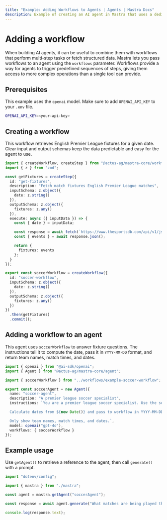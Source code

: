 ```yaml
---
title: "Example: Adding Workflows to Agents | Agents | Mastra Docs"
description: Example of creating an AI agent in Mastra that uses a dedicated workflow to provide soccer fixture information.
---
```


#  Adding a workflow

When building AI agents, it can be useful to combine them with workflows that perform multi-step tasks or fetch structured data. Mastra lets you pass workflows to an agent using the `workflows` parameter. Workflows provide a way for agents to trigger predefined sequences of steps, giving them access to more complex operations than a single tool can provide.

## Prerequisites

This example uses the `openai` model. Make sure to add `OPENAI_API_KEY` to your `.env` file.

```bash filename=".env" copy
OPENAI_API_KEY=<your-api-key>
```

## Creating a workflow

This workflow retrieves English Premier League fixtures for a given date. Clear input and output schemas keep the data predictable and easy for the agent to use.

```typescript filename="src/mastra/workflows/example-soccer-workflow.ts" showLineNumbers copy
import { createWorkflow, createStep } from "@actus-ag/mastra-core/workflows";
import { z } from "zod";

const getFixtures = createStep({
  id: "get-fixtures",
  description: "Fetch match fixtures English Premier League matches",
  inputSchema: z.object({
    date: z.string()
  }),
  outputSchema: z.object({
    fixtures: z.any()
  }),
  execute: async ({ inputData }) => {
    const { date } = inputData;

    const response = await fetch(`https://www.thesportsdb.com/api/v1/json/123/eventsday.php?d=${date}&l=English_Premier_League`);
    const { events } = await response.json();

    return {
      fixtures: events
    };
  }
});

export const soccerWorkflow = createWorkflow({
  id: "soccer-workflow",
  inputSchema: z.object({
    date: z.string()
  }),
  outputSchema: z.object({
    fixtures: z.any()
  })
})
  .then(getFixtures)
  .commit();
```


## Adding a workflow to an agent

This agent uses `soccerWorkflow` to answer fixture questions. The instructions tell it to compute the date, pass it in `YYYY-MM-DD` format, and return team names, match times, and dates.

```typescript filename="src/mastra/agents/example-soccer-agent.ts" showLineNumbers copy
import { openai } from "@ai-sdk/openai";
import { Agent } from "@actus-ag/mastra-core/agent";

import { soccerWorkflow } from "../workflows/example-soccer-workflow";

export const soccerAgent = new Agent({
  name: "soccer-agent",
  description: "A premier league soccer specialist",
  instructions: `You are a premier league soccer specialist. Use the soccerWorkflow to fetch match data.

  Calculate dates from ${new Date()} and pass to workflow in YYYY-MM-DD format.

  Only show team names, match times, and dates.`,
  model: openai("gpt-4o"),
  workflows: { soccerWorkflow }
});
```

## Example usage

Use `getAgent()` to retrieve a reference to the agent, then call `generate()` with a prompt.

```typescript filename="src/test-soccer-agent.ts" showLineNumbers copy
import "dotenv/config";

import { mastra } from "./mastra";

const agent = mastra.getAgent("soccerAgent");

const response = await agent.generate("What matches are being played this weekend?");

console.log(response.text);
```
